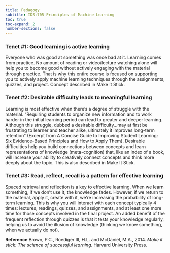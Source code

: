 ```yaml
---
title: Pedagogy
subtitle: IDS:705 Principles of Machine Learning
toc: true
toc-expand: 2
number-sections: false
---
```


### Tenet #1: Good learning is active learning

Everyone who was good at something was once bad at it. Learning comes from practice. No amount of reading or video/lecture watching alone will help you to become good without actively engaging with the material through practice. That is why this entire course is focused on supporting you to actively apply machine learning techniques through the assignments, quizzes, and project. Concept described in Make It Stick. 

### Tenet #2: Desirable difficulty leads to meaningful learning

Learning is most effective when there's a degree of struggle with the material. "Requiring students to organize new information and to work harder in the initial learning period can lead to greater and deeper learning. Although this struggle, dubbed a desirable difficulty...may at first be frustrating to learner and teacher alike, ultimately it improves long-term retention" (Excerpt from A Concise Guide to Improving Student Learning: Six Evidence-Based Principles and How to Apply Them). Desirable difficulties help you build connections between concepts and learn representations of knowledge (meta-cognition) that, like an index of a book, will increase your ability to creatively connect concepts and think more deeply about the topic. This is also described in Make It Stick.

### Tenet #3: Read, reflect, recall is a pattern for effective learning

Spaced retrieval and reflection is a key to effective learning. When we learn something, if we don't use it, the knowledge fades. However, if we return to the material, apply it, create with it, we're increasing the probability of long-term learning. This is why you will interact with each concept typically 4 times: lectures, readings, quizzes, and assignments, and at least one more time for those concepts involved in the final project. An added benefit of the frequent reflection through quizzes is that it tests your knowledge regularly, helping us to avoid the illusion of knowledge (thinking we know something, when we actually do not).

**Reference**
Brown, P.C., Roediger III, H.L. and McDaniel, M.A., 2014. *Make it stick: The science of successful learning*. Harvard University Press.